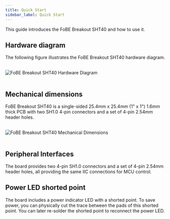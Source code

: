 ```yaml
---
title: Quick Start
sidebar_label: Quick Start
---
```


This guide introduces the FoBE Breakout SHT40 and how to use it.

## Hardware diagram

The following figure illustrates the FoBE Breakout SHT40 hardware diagram.

<br/>
<div style={{ textAlign: 'center' }}>
  <img src="/img/products/f2202-1.digram.png" alt="FoBE Breakout SHT40 Hardware Diagram" style={{ width: '80%', height: 'auto' }} />
</div>
<br/>

## Mechanical dimensions

FoBE Breakout SHT40 is a single-sided 25.4mm x 25.4mm (1" x 1") 1.6mm thick PCB with two SH1.0 4-pin connectors and a set of 4-pin 2.54mm header holes.

<br/>
<div style={{ textAlign: 'center' }}>
  <img src="/img/products/f2202-1.dimensions.png" alt="FoBE Breakout SHT40 Mechanical Dimensions" style={{ width: '80%', height: 'auto' }} />
</div>
<br/>

## Peripheral Interfaces

The board provides two 4-pin SH1.0 connectors and a set of 4-pin 2.54mm header holes, all providing the same IIC connections for MCU control.

## Power LED shorted point

The board includes a power indicator LED with a shorted point. To save power, you can physically cut the trace between the pads of this shorted point. You can later re-solder the shorted point to reconnect the power LED.
